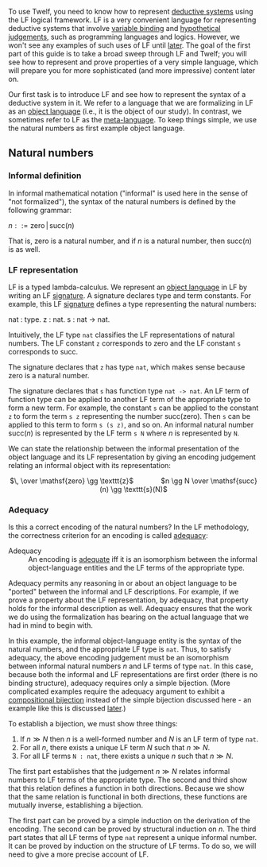 {{proving metatheorems
   |noprevious=
   |next= Simply typed LF
   |nextname=Simply typed LF}}

To use Twelf, you need to know how to represent [[deductive systems]] using the LF logical framework.  LF is a very convenient language for representing deductive systems that involve [[variable binding]] and [[hypothetical judgement]]s, such as programming languages and logics. However, we won't see any examples of such uses of LF until [[Proving metatheorems:Representing the syntax of the STLC|later]]. The goal of the first part of this guide is to take a broad sweep through LF and Twelf; you will see how to represent and prove properties of a very simple language, which will prepare you for more sophisticated (and more impressive) content later on.

Our first task is to introduce LF and see how to represent the syntax of a deductive system in it. We refer to a language that we are formalizing in LF as an [[object language]] (i.e., it is the object of our study).  In contrast, we sometimes refer to LF as the [[meta-language]]. To keep things simple, we use the natural numbers as first example object language.

==Natural numbers==

===Informal definition===

In informal mathematical notation ("informal" is used here in the sense of "not formalized"), the syntax of the natural numbers is defined by the following grammar:

<math>n ::= \mathsf{zero} \, | \, \mathsf{succ}(n)</math>

That is, <math>\mathsf{zero}</math> is a natural number, and if <math>n</math> is a natural number, then <math>\mathsf{succ}(n)</math> is as well.

===LF representation===

LF is a typed lambda-calculus. We represent an [[object language]] in LF by writing an LF [[signature]].  A signature declares type and term constants.  For example, this LF [[signature]] defines a type representing the natural numbers:

<twelf>
nat : type.
z   : nat.
s   : nat -> nat.
</twelf>

Intuitively, the LF type <tt>nat</tt> classifies the LF representations of natural numbers.  The LF constant <tt>z</tt> corresponds to <math>\mathsf{zero}</math> and the LF constant <tt>s</tt> corresponds to <math>\mathsf{succ}</math>.  

The signature declares that <tt>z</tt> has type <tt>nat</tt>, which makes sense because <math>\mathsf{zero}</math> is a natural number.  

The signature declares that <tt>s</tt> has function type <tt>nat -> nat</tt>.  An LF term of function type can be applied to another LF term of the appropriate type to form a new term.  For example, the constant <tt>s</tt> can be applied to the constant <tt>z</tt> to form the term <tt>s z</tt> representing the number <math>\mathsf{succ}(\mathsf{zero})</math>.  Then <tt>s</tt> can be applied to this term to form <tt>s (s z)</tt>, and so on. An informal natural number <math>\mathsf{succ}(n)</math> is represented by the LF term <tt>s N</tt> where <math>\texttt{}n</math> is represented by <tt>N</tt>.

We can state the relationship between the informal presentation of the object language and its LF representation by giving an encoding judgement relating an informal object with its representation:

<center>
<math>
\, \over \mathsf{zero} \gg \texttt{z}
</math>
&nbsp;&nbsp;&nbsp;&nbsp;&nbsp;&nbsp;&nbsp;&nbsp;&nbsp;&nbsp;&nbsp;&nbsp;
<math>
n \gg N \over
\mathsf{succ}(n) \gg \texttt{s}(N)
</math>
</center>

===Adequacy===

Is this a correct encoding of the natural numbers?  In the LF methodology, the correctness criterion for an encoding is called [[adequacy]]:

;Adequacy
:An encoding is [[adequate]] iff it is an isomorphism between the informal object-language entities and the LF terms of the appropriate type.

Adequacy permits any reasoning in or about an object language to be "ported" between the informal and LF descriptions.  For example, if we prove a property about the LF representation, by adequacy, that property holds for the informal description as well.  Adequacy ensures that the work we do using the formalization has bearing on the actual language that we had in mind to begin with.

In this example, the informal object-language entity is the syntax of the natural numbers, and the appropriate LF type is <tt>nat</tt>.  Thus, to satisfy adequacy, the above encoding judgement must be
an isomorphism between informal natural numbers <math>\texttt{}n</math> and LF terms of type <tt>nat</tt>.  In this case, because both the informal and LF representations are first order (there is no binding structure), adequacy requires only a simple bijection. (More complicated examples require the adequacy argument to exhibit a [[compositional bijection]] instead of the simple bijection discussed here - an example like this is discussed [[Proving metatheorems:Representing the syntax of the STLC|later]].)

To establish a bijection, we must show three things:
# If <math>n \gg N</math> then <math>\texttt{}n</math> is a well-formed number and <math>\texttt{}N</math> is an LF term of type <tt>nat</tt>.
# For all <math>\texttt{}n</math>, there exists a unique LF term <math>\texttt{}N</math> such that <math>n \gg N</math>.
# For all LF terms <tt>N : nat</tt>, there exists a unique <math>\texttt{}n</math> such that <math>n \gg N</math>.

The first part establishes that the judgement
<math>n \gg N</math> relates informal numbers to LF terms of the appropriate type.  The second and third show that this relation defines a function in both directions.  Because we show that the same relation is functional in both directions, these functions are mutually inverse, establishing a bijection.

The first part can be proved by a simple induction on the derivation of the encoding.  The second can be proved by structural induction on <math>\texttt{}n</math>.  The third part states that all LF terms of type <tt>nat</tt> represent a unique informal number.  It can be proved by induction on the structure of LF terms.  
To do so, we will need to give a more precise account of LF.  

{{proving metatheorems
   |noprevious=
   |next= Simply typed LF
   |nextname=Simply typed LF}}